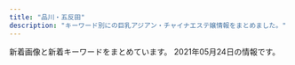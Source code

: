 ```yaml
---
title: "品川・五反田"
description: "キーワード別にの巨乳アジアン・チャイナエステ嬢情報をまとめました。"
---
```


新着画像と新着キーワードをまとめています。
2021年05月24日の情報です。

<DmmAffiliateIns />
<KeywordTable
  shops={
    [
    {
        "url": "https://tsukiwa.info/",
        "name": "\u6708\u306e\u548c",
        "img_links": [
            "https://tsukiwa.info/img/staff_top/20201219_2.jpg",
            "https://tsukiwa.info/img/staff/rumi02.jpg",
            "https://tsukiwa.info/img/staff/222BADE2-61AA-4B66-91BD-3D9941250C4D.jpeg",
            "https://tsukiwa.info/img/bar_top1.png",
            "https://tsukiwa.info/img/event/camp03.jpg",
            "https://tsukiwa.info/img/akusesu-top0.jpg",
            "https://tsukiwa.info/img/staff/yuna01.jpg",
            "https://tsukiwa.info/img/staff/aya2101.jpg",
            "https://tsukiwa.info/img/bar_staff.png",
            "https://tsukiwa.info/img/staff/rumi04.jpg",
            "https://tsukiwa.info/img/staff_top/20201219_1.jpg",
            "https://tsukiwa.info/img/staff/mimi01.jpg",
            "https://tsukiwa.info/img/top_map.jpg",
            "https://tsukiwa.info/img/news3.png",
            "https://tsukiwa.info/img/staff/ruru1.jpg",
            "https://tsukiwa.info/img/staff/DB16BCF2-AF7E-404D-9FB5-9A45BE961351.jpeg",
            "https://tsukiwa.info/img/staff/A8BAF789-BD2B-4E7F-AB8A-224A2961B605.jpeg",
            "https://tsukiwa.info/img/bar_profile.png",
            "https://tsukiwa.info/img/staff/mimi20202.jpg",
            "https://tsukiwa.info/img/bar_gallery.png",
            "https://tsukiwa.info/img/news1.png",
            "https://tsukiwa.info/img/staff/no_image.jpg",
            "https://tsukiwa.info/img/staff/02AB2AE1-F1BB-483E-9D82-730C8130B98F.jpeg",
            "https://tsukiwa.info/img/staff/25D27B66-E3AF-40C0-8FCC-46E9F266B409.jpeg",
            "https://tsukiwa.info/img/staff/909C372F-1613-4B7E-89C8-1A527D79FCC6.jpeg",
            "https://www.a-side.com/ad/koko/include/banner/koko_200x40.png",
            "https://tsukiwa.info/img/pickupGirl.png",
            "https://tsukiwa.info/img/staff/koko3.jpg"
        ],
        "keywords": {},
        "station": "JR\u4e94\u53cd\u7530\u99c5\u897f\u53e3"
    },
    {
        "img_links": [
            "http://hanagoromo.work/2.jpg",
            "http://hanagoromo.work/rina1.jpeg",
            "http://hanagoromo.work/nana2.jpg",
            "http://hanagoromo.work/miyuki1.jpg",
            "http://hanagoromo.work/nana1.jpg",
            "http://hanagoromo.work/b1.jpg",
            "http://hanagoromo.work/mio.jpg",
            "http://hanagoromo.work/head.jpg",
            "http://hanagoromo.work/b2.jpg",
            "http://hanagoromo.work/3.jpg",
            "http://hanagoromo.work/interior_t.jpg",
            "http://hanagoromo.work/yuna2.jpg",
            "http://hanagoromo.work/rina2.jpeg",
            "http://hanagoromo.work/hitomi2.jpg",
            "http://hanagoromo.work/mens-esthe1.png",
            "http://hanagoromo.work/sayaka.jpg",
            "http://hanagoromo.work/rie1.jpg",
            "http://hanagoromo.work/sys.jpg",
            "http://hanagoromo.work/mio2.jpg",
            "http://hanagoromo.work/yuna1.jpg",
            "http://hanagoromo.work/staff_t.jpg",
            "http://hanagoromo.work/ai3.jpg",
            "http://hanagoromo.work/yumi1.jpg",
            "http://hanagoromo.work/interior1.jpg",
            "http://hanagoromo.work/1.jpg",
            "http://hanagoromo.work/tina.jpg",
            "http://hanagoromo.work/main_top.jpg",
            "http://hanagoromo.work/yumi.jpg",
            "http://hanagoromo.work/mio1.jpg",
            "http://hanagoromo.work/6.jpg",
            "http://hanagoromo.work/4.jpg",
            "http://hanagoromo.work/int2.jpg",
            "http://hanagoromo.work/b3.jpg",
            "http://hanagoromo.work/hitomi.jpg",
            "http://hanagoromo.work/tina2.jpg",
            "http://hanagoromo.work/ai2.jpg",
            "http://hanagoromo.work/miko.jpg",
            "http://hanagoromo.work/yuyu.jpg",
            "http://hanagoromo.work/ta.png",
            "http://hanagoromo.work/yuki.jpg",
            "http://hanagoromo.work/miyuki.jpg",
            "http://hanagoromo.work/nana.jpg",
            "http://hanagoromo.work/112.jpg",
            "http://hanagoromo.work/s1.png",
            "http://hanagoromo.work/eri.jpg",
            "http://hanagoromo.work/hitomi1.jpg"
        ],
        "keywords": {},
        "url": "http://hanagoromo.work/",
        "station": "JR\u4e94\u53cd\u7530\u99c5",
        "name": "\u82b1\u8863"
    },
    {
        "url": "http://p-fly.work/",
        "station": "JR\u4e94\u53cd\u7530\u99c5\u897f\u53e3",
        "img_links": [
            "http://p-fly.work/staff/mai.jpg",
            "http://p-fly.work/images/news.jpg",
            "http://p-fly.work/img/sara1.jpg",
            "http://p-fly.work/images/1.jpg",
            "http://p-fly.work/images/b1.jpg",
            "http://p-fly.work/images/15.jpg",
            "http://p-fly.work/images/sys4.png",
            "http://p-fly.work/images/head.png",
            "http://p-fly.work/img/eri1.jpg",
            "http://p-fly.work/img/yuki1.jpg",
            "http://p-fly.work/staff/yuki.jpg",
            "http://p-fly.work/images/int2.png",
            "http://p-fly.work/images/tr.jpg",
            "http://p-fly.work/images/staff_t.png",
            "http://p-fly.work/staff/koko.jpg",
            "http://p-fly.work/images/int1.jpg",
            "http://p-fly.work/images/12.jpg",
            "http://p-fly.work/staff/eri.jpg",
            "http://p-fly.work/images/mobile.jpg",
            "http://p-fly.work/staff/sara.jpg",
            "http://p-fly.work/images/b2.jpg",
            "http://p-fly.work/images/ac1.jpg",
            "http://p-fly.work/images/sys3.jpg",
            "http://p-fly.work/images/b3.jpg",
            "http://p-fly.work/images/sys2.jpg",
            "http://p-fly.work/img/koko1.jpg",
            "http://p-fly.work/images/interior_t.png",
            "http://p-fly.work/images/line.png",
            "http://p-fly.work/img/mai1.jpg",
            "http://p-fly.work/images/10.jpg",
            "http://p-fly.work/images/13.jpg",
            "http://p-fly.work/images/sys1.jpg"
        ],
        "keywords": {},
        "name": "\u7d2b\u306e\u8776"
    },
    {
        "img_links": [
            "http://www.relax-fuyou.info/img/st41.jpg",
            "http://www.relax-fuyou.info/i/img/st160.jpg",
            "http://www.relax-fuyou.info/img/st141.jpg",
            "http://www.relax-fuyou.info/img/st5.jpg",
            "http://www.relax-fuyou.info/img/st191.jpg",
            "http://www.relax-fuyou.info/i/img/r2.jpg",
            "http://www.relax-fuyou.info/i/img/st17.jpg",
            "http://www.relax-fuyou.info/img/sta17.jpg",
            "http://www.relax-fuyou.info/img/st201.jpg",
            "http://www.relax-fuyou.info/img/st7.jpg",
            "http://www.relax-fuyou.info/i/img/r3.jpg",
            "http://www.relax-fuyou.info/img/top.jpg",
            "http://www.relax-fuyou.info/img/st17.jpg",
            "http://www.relax-fuyou.info/i/img/st140.jpg",
            "http://www.relax-fuyou.info/img/sta5.jpg",
            "http://www.relax-fuyou.info/i/img/top.jpg",
            "http://www.relax-fuyou.info/img/st150.jpg",
            "http://www.relax-fuyou.info/img/sta20.jpg",
            "http://www.relax-fuyou.info/img/st10.jpg",
            "http://www.relax-fuyou.info/img/st110.jpg",
            "http://www.relax-fuyou.info/img/st8.jpg",
            "http://www.relax-fuyou.info/img/st181.jpg",
            "http://www.relax-fuyou.info/img/st11.jpg",
            "http://www.relax-fuyou.info/img/sta16.jpg",
            "http://www.relax-fuyou.info/img/st1.jpg",
            "http://www.relax-fuyou.info/img/sta19.jpg",
            "http://www.relax-fuyou.info/i/img/st9.jpg",
            "http://www.relax-fuyou.info/img/st160.jpg",
            "http://www.relax-fuyou.info/i/img/st8.jpg",
            "http://www.relax-fuyou.info/i/img/st201.jpg",
            "http://www.relax-fuyou.info/img/sta18.jpg",
            "http://www.relax-fuyou.info/i/img/st10.jpg",
            "http://www.relax-fuyou.info/img/st161.jpg",
            "http://www.relax-fuyou.info/img/st72.jpg",
            "http://www.relax-fuyou.info/img/sta15.jpg",
            "http://www.relax-fuyou.info/i/img/st110.jpg",
            "http://www.relax-fuyou.info/img/sta1.jpg",
            "http://www.relax-fuyou.info/i/img/r1.jpg",
            "http://www.relax-fuyou.info/img/r9.jpg",
            "http://www.relax-fuyou.info/img/st171.jpg",
            "http://www.relax-fuyou.info/i/img/st181.jpg",
            "http://www.relax-fuyou.info/i/img/sta20.jpg",
            "http://www.relax-fuyou.info/i/img/st5.jpg",
            "http://www.relax-fuyou.info/i/img/st42.jpg",
            "http://www.relax-fuyou.info/i/img/st11.jpg",
            "http://www.relax-fuyou.info/img/sta8.jpg",
            "http://www.relax-fuyou.info/i/img/st191.jpg",
            "http://www.relax-fuyou.info/img/st71.jpg",
            "http://www.relax-fuyou.info/img/st42.jpg",
            "http://www.relax-fuyou.info/img/st140.jpg"
        ],
        "station": "JR\u4e94\u53cd\u7530\u99c5\u6771\u53e3",
        "keywords": {
            "D": 5,
            "87": 2,
            "88": 3,
            "E": 5,
            "86": 2,
            "84": 5,
            "90": 2,
            "C": 3,
            "G": 1
        },
        "url": "http://www.relax-fuyou.info/",
        "name": "\u8299\u84c9\uff5e\u30d5\u30e8\u30a6\uff5e"
    },
    {
        "img_links": [
            "http://hi-msg.com/tonpoh/images/p-7.jpg",
            "http://hi-msg.com/tonpoh/images/p-1.jpg",
            "http://hi-msg.com/tonpoh/images/p-8-1.jpg",
            "http://hi-msg.com/tonpoh/images/p-8.jpg",
            "http://hi-msg.com/tonpoh/images/fla-3.png",
            "http://hi-msg.com/tonpoh/images/fla-1.png",
            "http://hi-msg.com/tonpoh/images/p-2.jpg",
            "http://hi-msg.com/tonpoh/images/p-4.jpg",
            "http://hi-msg.com/tonpoh/images/p-6-1.jpg",
            "http://hi-msg.com/tonpoh/images/p-10-1.jpg",
            "http://hi-msg.com/tonpoh/images/p-14-1.jpg",
            "http://hi-msg.com/tonpoh/images/tit-staff.png",
            "http://hi-msg.com/tonpoh/images/fla.png",
            "http://hi-msg.com/tonpoh/images/p-0.jpg",
            "http://hi-msg.com/tonpoh/images/p-11-1.jpg",
            "http://hi-msg.com/tonpoh/images/p-14.jpg",
            "http://hi-msg.com/tonpoh/images/s9.png",
            "http://hi-msg.com/tonpoh/images/p-11.jpg",
            "http://hi-msg.com/tonpoh/images/no.png",
            "http://hi-msg.com/tonpoh/images/p-9.jpg",
            "http://hi-msg.com/tonpoh/images/botton.png",
            "http://hi-msg.com/tonpoh/images/p-12-1.jpg",
            "http://hi-msg.com/tonpoh/images/l.png",
            "http://hi-msg.com/tonpoh/images/p-10.jpg",
            "http://hi-msg.com/tonpoh/images/s8.png",
            "http://hi-msg.com/tonpoh/images/s5.png",
            "http://hi-msg.com/tonpoh/images/line.png",
            "http://hi-msg.com/tonpoh/images/p-13-1.jpg",
            "http://hi-msg.com/tonpoh/images/s4.jpg",
            "http://hi-msg.com/tonpoh/images/p-12.jpg",
            "http://hi-msg.com/tonpoh/images/tit-sys.png",
            "http://hi-msg.com/tonpoh/images/s6.png",
            "http://hi-msg.com/tonpoh/images/p-9-1.jpg",
            "http://hi-msg.com/tonpoh/images/ll.png",
            "http://hi-msg.com/tonpoh/images/p-13.jpg",
            "http://hi-msg.com/tonpoh/images/p-7-1.jpg",
            "http://hi-msg.com/tonpoh/images/p-5.jpg",
            "http://hi-msg.com/tonpoh/images/s1.png",
            "http://hi-msg.com/tonpoh/images/p-6.jpg"
        ],
        "keywords": {},
        "url": "http://hi-msg.com/tonpoh/",
        "name": "\u30c8\u30f3\u30dd\u30fc",
        "station": "JR\u4e94\u53cd\u7530\u99c5\u897f\u53e3"
    },
    {
        "keywords": {},
        "name": "\u30e9\u30ad\u30e5\u30a2",
        "url": "http://lacure.link/",
        "station": "\u6238\u8d8a\u9280\u5ea7\u99c5",
        "img_links": [
            "http://lacure.link/images/r5.jpg",
            "http://lacure.link/images/g5.jpg",
            "http://lacure.link/images/r4.jpg",
            "http://lacure.link/images/zi.png",
            "http://lacure.link/images/sayuri.jpg",
            "http://lacure.link/images/g1.jpg",
            "http://lacure.link/images/kol.jpg",
            "http://lacure.link/images/s_staff.png",
            "http://lacure.link/images/asali.jpg",
            "http://lacure.link/images/yuki.jpg",
            "http://lacure.link/images/g2.jpg",
            "http://lacure.link/images/top2.jpg",
            "http://lacure.link/images/g3.jpg",
            "http://lacure.link/images/g6.jpg",
            "http://lacure.link/images/left3.png",
            "http://lacure.link/images/r3.jpg",
            "http://lacure.link/images/r6.jpg",
            "http://lacure.link/images/g0.jpg",
            "http://lacure.link/images/face.png",
            "http://lacure.link/images/gb01.png",
            "http://lacure.link/images/r1.jpg",
            "http://lacure.link/images/news.png",
            "http://lacure.link/images/s1.jpg",
            "http://lacure.link/images/kiki.jpg",
            "http://lacure.link/images/r2.jpg"
        ]
    },
    {
        "station": "JR\u4e94\u53cd\u7530\u99c5\u897f\u53e3",
        "url": "https://i-house.aoaoeo.com/",
        "name": "\u7652\u3057\u30cf\u30a6\u30b9",
        "img_links": [],
        "keywords": {}
    },
    {
        "name": "\u30ea\u30e9\u30af\u30bc\u30fc\u30b7\u30e7\u30f3\u862d",
        "img_links": [
            "http://www.relax-cs.com/ncss/tel.png",
            "http://www.relax-cs.com/ncss/nav/nav-003.jpg",
            "http://www.relax-cs.com/ncss/top03.jpg",
            "http://www.relax-cs.com/ncss/nav/nav-004.jpg",
            "http://www.relax-cs.com/ncss/staff01.jpg",
            "http://www.relax-cs.com/ncss/nav/nav-001.jpg",
            "http://www.relax-cs.com/ncss/top02-left.jpg",
            "http://www.relax-cs.com/ncss/staff02.jpg",
            "http://www.relax-cs.com/ncss/nav/nav-005.jpg",
            "http://www.relax-cs.com/ncss/top001.jpg",
            "http://www.relax-cs.com/ncss/nav/nav-002.jpg",
            "http://www.relax-cs.com/ncss/staff0401.jpg",
            "http://www.relax-cs.com/ncss/nav/nav-006.jpg"
        ],
        "url": "http://www.relax-cs.com/",
        "keywords": {},
        "station": "JR\u4e94\u53cd\u7530\u99c5\u897f\u53e3"
    },
    {
        "keywords": {
            "C": 8
        },
        "name": "\u3072\u307e\u308f\u308a",
        "url": "http://www.kenkou-house.info/",
        "station": "JR\u4e94\u53cd\u7530\u99c5\u6771\u53e3",
        "img_links": [
            "http://www.kenkou-house.info/img/s20.jpg",
            "http://www.kenkou-house.info/img/s17.jpg",
            "http://www.kenkou-house.info/img/Himawari_88_31.png",
            "http://www.kenkou-house.info/img/s4.jpg",
            "http://www.kenkou-house.info/img/s21.jpg",
            "http://www.kenkou-house.info/img/m8.png",
            "http://www.kenkou-house.info/img/s13.jpg",
            "http://www.kenkou-house.info/img/s11.jpg",
            "http://www.kenkou-house.info/img/head.png",
            "http://www.kenkou-house.info/img/s1.jpg",
            "http://www.kenkou-house.info/img/s.png",
            "http://www.kenkou-house.info/img/s15.jpg",
            "http://www.kenkou-house.info/img/body-.png",
            "http://www.kenkou-house.info/img/s33.jpg",
            "http://www.kenkou-house.info/img/bottmo-ritght.png",
            "http://www.kenkou-house.info/img/Himawari_160_45.png",
            "http://www.kenkou-house.info/img/Himawari_468_60.png",
            "http://www.kenkou-house.info/img/m4.png",
            "http://www.kenkou-house.info/img/s12.jpg",
            "http://www.kenkou-house.info/img/door.png",
            "http://www.kenkou-house.info/img/m7.png",
            "http://www.kenkou-house.info/img/s91.jpg",
            "http://www.kenkou-house.info/img/m3.png",
            "http://www.kenkou-house.info/img/s22.jpg",
            "http://www.kenkou-house.info/img/m6.png",
            "http://www.kenkou-house.info/img/m5.png",
            "http://www.kenkou-house.info/img/m1.png",
            "http://www.kenkou-house.info/img/s7.jpg",
            "http://www.kenkou-house.info/img/bottmo-left.png",
            "http://www.kenkou-house.info/img/s16.jpg",
            "http://www.kenkou-house.info/img/Himawari_200_40.png",
            "http://www.kenkou-house.info/img/play.png",
            "http://www.kenkou-house.info/img/s14.jpg",
            "http://www.kenkou-house.info/img/m2.png",
            "http://www.kenkou-house.info/img/s61.jpg"
        ]
    },
    {
        "name": "\u7f8e\u4f36",
        "keywords": {
            "E": 8,
            "88": 2,
            "87": 4,
            "85": 2,
            "86": 2
        },
        "img_links": [
            "http://es-mirei.com/staffPhoto/b20170911152114.jpg",
            "http://es-mirei.com/images/store/02.jpg",
            "http://es-mirei.com/images/store/01.jpg",
            "http://es-mirei.com/staffPhoto/b20180209180323.jpg",
            "http://es-mirei.com/staffPhoto/s20180209180323.jpg",
            "http://es-mirei.com/staffPhoto/b20170908125528.jpg",
            "http://es-mirei.com/images/s3Slider1Images/03.jpg",
            "http://es-mirei.com/staffPhoto/b20170728165536.jpg",
            "http://es-mirei.com/images/noImg.jpg",
            "http://es-mirei.com/staffPhoto/s20170728165256.jpg",
            "http://es-mirei.com/images/store/06.jpg",
            "http://es-mirei.com/staffPhoto/b20170911152129.jpg",
            "http://es-mirei.com/staffPhoto/s20170911152129.jpg",
            "http://es-mirei.com/staffPhoto/s20170728165536.jpg",
            "http://es-mirei.com/staffPhoto/s20170908125528.jpg",
            "http://es-mirei.com/staffPhoto/s20170911152114.jpg",
            "http://es-mirei.com/staffPhoto/b20180613122502.jpg",
            "http://es-mirei.com/images/store/03.jpg",
            "http://es-mirei.com/images/s3Slider1Images/01.jpg",
            "http://es-mirei.com/staffPhoto/b20170728165256.jpg",
            "http://es-mirei.com/images/store/05.jpg",
            "http://es-mirei.com/staffPhoto/s20180613122502.jpg",
            "http://es-mirei.com/staffPhoto/b20170728165302.jpg",
            "http://es-mirei.com/staffPhoto/s20170728165302.jpg",
            "http://es-mirei.com/images/store/04.jpg",
            "http://es-mirei.com/images/s3Slider1Images/02.jpg",
            "http://es-mirei.com/images/returnStaffBtn.png"
        ],
        "station": "JR\u4e94\u53cd\u7530\u99c5\u897f\u53e3",
        "url": "http://es-mirei.com/"
    },
    {
        "station": "JR\u4e94\u53cd\u7530\u99c5\u897f\u53e3",
        "name": "\u4e94\u53cd\u7530\u30e1\u30c7\u30a3\u30ab\u30eb\u30a8\u30f3",
        "url": "http://gotanda.pepper.jp/",
        "img_links": [
            "http://gotanda.pepper.jp/gotanda001.jpg",
            "http://gotanda.pepper.jp/m048.png",
            "http://gotanda.pepper.jp/m02272.jpg",
            "http://gotanda.pepper.jp/m049.png",
            "http://gotanda.pepper.jp/1-01.png",
            "http://gotanda.pepper.jp/m173.jpg",
            "http://gotanda.pepper.jp/20151109231038834554.jpg"
        ],
        "keywords": {}
    },
    {
        "station": "JR\u54c1\u5ddd\u99c5\u9ad8\u8f2a\u53e3",
        "img_links": [
            "http://www.kouroku-este.com/img/staff/fff/s-fff1.jpg",
            "http://www.kouroku-este.com/img/staff/bbb/bbb1.jpg",
            "http://www.kouroku-este.com/img/staff/aaa/aaa2.jpg",
            "http://www.kouroku-este.com/img/staff/ggg/ggg1.jpg",
            "http://www.kouroku-este.com/img/staff/aaa/aaa1.jpg",
            "http://www.kouroku-este.com/img/staff/fff/s-fff2.jpg",
            "http://www.kouroku-este.com/img/staff/ccc/ccc2.jpg",
            "http://www.kouroku-este.com/img/menu/info_r.jpg",
            "http://www.kouroku-este.com/img/staff/eee/s-eee2.jpg",
            "http://www.kouroku-este.com/img/top/listmark1.png",
            "http://www.kouroku-este.com/img/staff/ccc/ccc1.jpg",
            "http://www.kouroku-este.com/img/system/service02.jpg",
            "http://www.kouroku-este.com/img/system/service01.jpg",
            "http://www.kouroku-este.com/img/staff/eee/s-eee1.jpg"
        ],
        "url": "http://www.kouroku-este.com/",
        "name": "\u5eb7\u7984",
        "keywords": {
            "C": 15
        }
    }
]
}
/>
<DmmAffiliateScript />
